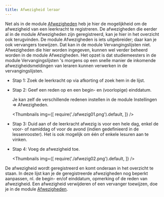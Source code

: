 ```yaml
---
title: Afwezigheid leraar
---
```


Net als in de module [Afwezigheden](/afwezigheden) heb je hier de mogelijkheid om de afwezigheid van een leerkracht te registreren. De afwezigheden die eerder al in de module Afwezigheden zijn geregistreerd, kan je hier in het overzicht ook terugvinden. De module Afwezigheden is iets uitgebreider; daar kan je ook vervangers toewijzen. Dat kan in de module Vervangingslijsten niet. Afwezigheden die hier worden ingegeven, kunnen wel verder beheerd worden in de module Afwezigheden. Het opzet is dat studiemeesters in de module Vervangingslijsten 's morgens op een snelle manier de inkomende afwezigheidsmeldingen van leraren kunnen verwerken in de vervangingslijsten. 

- Stap 1: Zoek de leerkracht op via afkorting of zoek hem in de lijst.
- Stap 2: Geef een reden op en een begin- en (voorlopige) einddatum. 

  Je kan zelf de verschillende redenen instellen in de module Instellingen => Afwezigheden.

  <Thumbnails img={[
    require('./afwezig01.png').default, 
  ]} />

- Stap 3: Duid aan of de leerkracht afwezig is voor een hele dag, enkel de voor- of namiddag of voor de avond (indien gedefinieerd in de lessenrooster). Het is ook mogelijk om één of enkele lesuren aan te vinken. 
- Stap 4: Voeg de afwezigheid toe.

  <Thumbnails img={[
    require('./afwezig02.png').default, 
  ]} />

De afwezigheid wordt geregistreerd en komt onderaan in het overzicht te staan. In deze lijst kan je de geregistreerde afwezigheden nog beperkt aanpassen, nl. de begin- en/of einddatum, opmerking of de reden van afwezigheid. Een afwezigheid verwijderen of een vervanger toewijzen, doe je in de module [Afwezigheden](/afwezigheden).